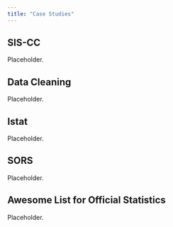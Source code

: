 ```yaml
---
title: "Case Studies"
---
```


## SIS-CC
Placeholder.

## Data Cleaning
Placeholder.

## Istat
Placeholder.

## SORS
Placeholder.

## Awesome List for Official Statistics
Placeholder.
